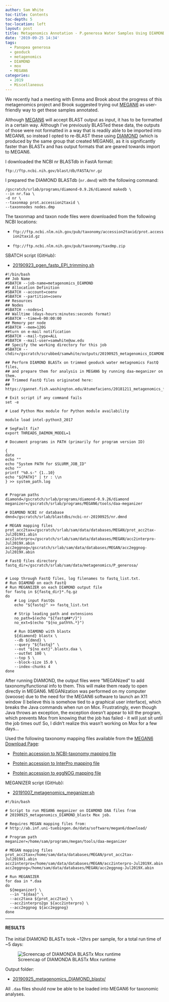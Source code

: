 ```yaml
---
author: Sam White
toc-title: Contents
toc-depth: 5
toc-location: left
layout: post
title: Metagenomics Annotation - P.generosa Water Samples Using DIAMOND BLASTx on Mox
date: '2019-09-25 14:34'
tags:
  - Panopea generosa
  - geoduck
  - metagenomics
  - DIAMOND
  - mox
  - MEGAN6
categories:
  - 2019
  - Miscellaneous
---
```

We recently had a meeting with Emma and Brook about the progress of this metagenomics project and Brook suggested trying out [MEGAN6](https://ab.inf.uni-tuebingen.de/software/megan6) as user-friendly way to get these samples annotated.

Although [MEGAN6](https://ab.inf.uni-tuebingen.de/software/megan6) will accept BLAST output as input, it has to be formatted in a certain way. Although I've previously BLASTed these data, the outputs of those were not formatted in a way that is readily able to be imported into MEGAN6, so instead I opted to re-BLAST these using [DIAMOND](https://github.com/bbuchfink/diamond) (which is produced by the same group that created MEGAN6), as it is significantly faster than BLASTx and has output formats that are geared towards import to MEGAN6.

I downloaded the NCBI nr BLASTdb in FastA format:

`ftp://ftp.ncbi.nih.gov/blast/db/FASTA/nr.gz`

I prepared the DIAMOND BLASTdb (`nr.dmnd`) with the following command:

```shell
/gscratch/srlab/programs/diamond-0.9.26/diamond makedb \
--in nr.faa \
-d nr \
--taxonmap prot.accession2taxid \
--taxonnodes nodes.dmp
```
The taxonmap and taxon node files were downloaded from the following NCBI locations:

- `ftp://ftp.ncbi.nlm.nih.gov/pub/taxonomy/accession2taxid/prot.accession2taxid.gz`

- `ftp://ftp.ncbi.nlm.nih.gov/pub/taxonomy/taxdmp.zip`


SBATCH script (GitHub):

- [20190923_pgen_fastp_EPI_trimming.sh](https://github.com/RobertsLab/sams-notebook/blob/master/sbatch_scripts/20190923_pgen_fastp_EPI_trimming.sh)

```shell
#!/bin/bash
## Job Name
#SBATCH --job-name=metagenomics_DIAMOND
## Allocation Definition
#SBATCH --account=coenv
#SBATCH --partition=coenv
## Resources
## Nodes
#SBATCH --nodes=1
## Walltime (days-hours:minutes:seconds format)
#SBATCH --time=6-00:00:00
## Memory per node
#SBATCH --mem=120G
##turn on e-mail notification
#SBATCH --mail-type=ALL
#SBATCH --mail-user=samwhite@uw.edu
## Specify the working directory for this job
#SBATCH --chdir=/gscratch/scrubbed/samwhite/outputs/20190925_metagenomics_DIAMOND_blastx

## Perform DIAMOND BLASTx on trimmed geoduck water metagnomics FastQ files,
## and prepare them for analysis in MEGAN6 by running daa-meganizer on them.
## Trimmed FastQ files originated here:
## https://gannet.fish.washington.edu/Atumefaciens/20181211_metagenomics_fastqc_trimgalore/20181211_metagenomics_trimgalore_03/

# Exit script if any command fails
set -e

# Load Python Mox module for Python module availability

module load intel-python3_2017

# SegFault fix?
export THREADS_DAEMON_MODEL=1

# Document programs in PATH (primarily for program version ID)

{
date
echo ""
echo "System PATH for $SLURM_JOB_ID"
echo ""
printf "%0.s-" {1..10}
echo "${PATH}" | tr : \\n
} >> system_path.log


# Program paths
diamond=/gscratch/srlab/programs/diamond-0.9.26/diamond
meganizer=/gscratch/srlab/programs/MEGAN6/tools/daa-meganizer

# DIAMOND NCBI nr database
dmnd=/gscratch/srlab/blastdbs/ncbi-nr-20190925/nr.dmnd

# MEGAN mapping files
prot_acc2tax=/gscratch/srlab/sam/data/databases/MEGAN/prot_acc2tax-Jul2019X1.abin
acc2interpro=/gscratch/srlab/sam/data/databases/MEGAN/acc2interpro-Jul2019X.abin
acc2eggnog=/gscratch/srlab/sam/data/databases/MEGAN/acc2eggnog-Jul2019X.abin

# FastQ files directory
fastq_dir=/gscratch/srlab/sam/data/metagenomics/P_generosa/


# Loop through FastQ files, log filenames to fastq_list.txt.
# Run DIAMOND on each FastQ
# Run MEGANIZER on each DIAMOND output file
for fastq in ${fastq_dir}*.fq.gz
do
	# Log input FastQs
	echo "${fastq}" >> fastq_list.txt

	# Strip leading path and extensions
	no_path=$(echo "${fastq##*/}")
	no_ext=$(echo "${no_path%%.*}")

	# Run DIAMOND with blastx
	${diamond} blastx \
	--db ${dmnd} \
	--query "${fastq}" \
	--out "${no_ext}".blastx.daa \
	--outfmt 100 \
	--top 5 \
	--block-size 15.0 \
	--index-chunks 4
done
```

After running DIAMOND, the output files were "MEGANized" to add taxonomy/functional info to them. This will make them ready to open directly in MEGAN6. MEGANization was performed on my computer (swoose) due to the need for the MEGAN6 software to launch an X11 window (I believe this is somehow tied to a graphical user interface), which breaks the Java commands when run on Mox. Frustratingly, even though Java throws an exception, the exception doesn't appear to kill the program, which prevents Mox from knowing that the job has failed - it will just sit until the job times out! So, I didn't realize this wasn't working on Mox for a few days...

Used the following taxonomy mapping files available from the [MEGAN6 Download Page](https://software-ab.informatik.uni-tuebingen.de/download/megan6/welcome.html):

- [Protein accession to NCBI-taxonomy mapping file](http://ab.inf.uni-tuebingen.de/data/software/megan6/download/prot_acc2tax-Jul2019X1.abin.zip)

- [Protein accession to InterPro mapping file](http://ab.inf.uni-tuebingen.de/data/software/megan6/download/acc2interpro-Jul2019X.abin.zip)

- [Protein accession to eggNOG mapping file](http://ab.inf.uni-tuebingen.de/data/software/megan6/download/acc2eggnog-Jul2019X.abin.zip)

MEGANIZER script (GitHub):

- [20191007_metagenomics_meganizer.sh](https://github.com/RobertsLab/sams-notebook/blob/master/bash_scripts/20191007_metagenomics_meganizer.sh)

```shell
#!/bin/bash

# Script to run MEGAN6 meganizer on DIAMOND DAA files from
# 20190925_metagenomics_DIAMOND_blastx Mox job.

# Requires MEGAN mapping files from:
# http://ab.inf.uni-tuebingen.de/data/software/megan6/download/

# Program path
meganizer=/home/sam/programs/megan/tools/daa-meganizer

# MEGAN mapping files
prot_acc2tax=/home/sam/data/databases/MEGAN/prot_acc2tax-Jul2019X1.abin
acc2interpro=/home/sam/data/databases/MEGAN/acc2interpro-Jul2019X.abin
acc2eggnog=/home/sam/data/databases/MEGAN/acc2eggnog-Jul2019X.abin

# Run MEGANIZER
for daa in *.daa
do
  ${meganizer} \
  --in "${daa}" \
  --acc2taxa ${prot_acc2tax} \
  --acc2interpro2go ${acc2interpro} \
  --acc2eggnog ${acc2eggnog}
done
```

---

#### RESULTS

The initial DIAMOND BLASTx took ~12hrs per sample, for a total run time of ~5 days:

![Screencap of DIAMONDA BLASTx Mox runtime](https://github.com/RobertsLab/sams-notebook/blob/master/images/screencaps/20190925_metagenomics_DIAMOND_blastx_runtime.png?raw=true)



Output folder:

- [20190925_metagenomics_DIAMOND_blastx/](https://gannet.fish.washington.edu/Atumefaciens/20190925_metagenomics_DIAMOND_blastx/)

All `.daa` files should now be able to be loaded into MEGAN6 for taxonomic analyses.
